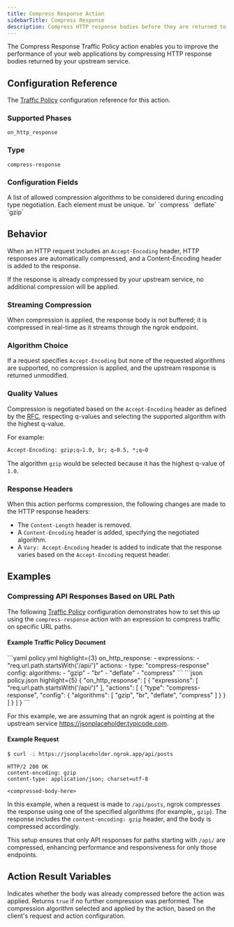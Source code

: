 ```yaml
---
title: Compress Response Action
sidebarTitle: Compress Response
description: Compress HTTP response bodies before they are returned to the client.
---
```


The Compress Response Traffic Policy action enables you to improve the
performance of your web applications by compressing HTTP response bodies returned
by your upstream service.

## Configuration Reference

The [Traffic Policy](/traffic-policy/) configuration
reference for this action.

### Supported Phases

`on_http_response`

### Type

`compress-response`

### Configuration Fields

<ConfigField title="algorithms" type="array of strings" defaultValue="['gzip', 'deflate', 'br', 'compress']">
  A list of allowed compression algorithms to be considered during encoding
  type negotiation. Each element must be unique.

  <ConfigEnum label="Supported algorithms">
    <ConfigEnumOption>`br`</ConfigEnumOption>
    <ConfigEnumOption>`compress`</ConfigEnumOption>
    <ConfigEnumOption>`deflate`</ConfigEnumOption>
    <ConfigEnumOption>`gzip`</ConfigEnumOption>
  </ConfigEnum>
</ConfigField>

## Behavior

When an HTTP request includes an `Accept-Encoding` header, HTTP responses are
automatically compressed, and a Content-Encoding header is added to the
response.

If the response is already compressed by your upstream service,
no additional compression will be applied.

### Streaming Compression

When compression is applied, the response body is not buffered; it is
compressed in real-time as it streams through the ngrok endpoint.

### Algorithm Choice

If a request specifies `Accept-Encoding` but none of the requested algorithms
are supported, no compression is applied, and the upstream response is returned
unmodified.

### Quality Values

Compression is negotiated based on the `Accept-Encoding` header as defined by
the [RFC](https://datatracker.ietf.org/doc/html/rfc9110#name-accept-encoding),
respecting q-values and selecting the supported algorithm with the highest
q-value.

For example:

```bash
Accept-Encoding: gzip;q=1.0, br; q=0.5, *;q=0
```

The algorithm `gzip` would be selected because it has the highest q-value of `1.0`.

### Response Headers

When this action performs compression, the following changes are made to the
HTTP response headers:

- The `Content-Length` header is removed.
- A `Content-Encoding` header is added, specifying the negotiated algorithm.
- A `Vary: Accept-Encoding` header is added to indicate that the response varies
  based on the `Accept-Encoding` request header.

## Examples

### Compressing API Responses Based on URL Path

The following [Traffic Policy](/traffic-policy/)
configuration demonstrates how to set this up using the `compress-response`
action with an expression to compress traffic on specific URL paths.

#### Example Traffic Policy Document

<CodeGroup>
```yaml policy.yml highlight={3}
on_http_response:
  - expressions:
      - "req.url.path.startsWith('/api/')"
    actions:
      - type: "compress-response"
        config:
          algorithms:
            - "gzip"
            - "br"
            - "deflate"
            - "compress"
```
```json policy.json highlight={5}
{
  "on_http_response": [
    {
      "expressions": [
        "req.url.path.startsWith('/api/')"
      ],
      "actions": [
        {
          "type": "compress-response",
          "config": {
            "algorithms": [
              "gzip",
              "br",
              "deflate",
              "compress"
            ]
          }
        }
      ]
    }
  ]
}
```
</CodeGroup>

For this example, we are assuming that an ngrok agent is pointing at the
upstream service https://jsonplaceholder.typicode.com.

#### Example Request

```bash
$ curl -i https://jsonplaceholder.ngrok.app/api/posts
```

```http
HTTP/2 200 OK
content-encoding: gzip
content-type: application/json; charset=utf-8

<compressed-body-here>
```

In this example, when a request is made to `/api/posts`,
ngrok compresses the response using one of the specified algorithms
(for example,, `gzip`). The response includes the `content-encoding: gzip` header, and
the body is compressed accordingly.

This setup ensures that only API responses
for paths starting with `/api/` are compressed, enhancing performance and
responsiveness for only those endpoints.

## Action Result Variables

<ActionVariablesDescription />

<ConfigField title="actions.ngrok.compress.already_compressed" type="boolean">
  Indicates whether the body was already compressed before the action was
  applied. Returns <code>true</code> if no further compression was
  performed.
</ConfigField>

<ConfigField title="actions.ngrok.compress.negotiated_algorithm" type="string">
  The compression algorithm selected and applied by the action, based on the
  client's request and action configuration.
</ConfigField>
